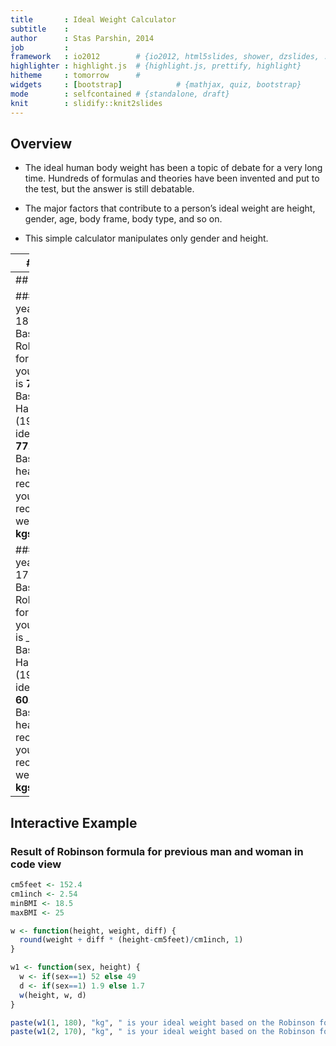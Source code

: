 ```yaml
---
title       : Ideal Weight Calculator
subtitle    : 
author      : Stas Parshin, 2014
job         : 
framework   : io2012        # {io2012, html5slides, shower, dzslides, ...}
highlighter : highlight.js  # {highlight.js, prettify, highlight}
hitheme     : tomorrow      # 
widgets     : [bootstrap]            # {mathjax, quiz, bootstrap}
mode        : selfcontained # {standalone, draft}
knit        : slidify::knit2slides
---
```


## Overview

* The ideal human body weight has been a topic of debate for a very long time. Hundreds of formulas and theories have been invented and put to the test, but the answer is still debatable. 

* The major factors that contribute to a person's ideal weight are height, gender, age, body frame, body type, and so on.

* This simple calculator manipulates only gender and height.

---
## Formulas

### Here is a list of the "ideal weight" formulas used in this app:

* __J. D. Robinson Formula (1983)__  
52 kg + 1.9 kg per inch over 5 feet       (man)  
49 kg + 1.7 kg per inch over 5 feet       (woman)

* __G. J. Hamwi Formula (1964)__  
48.0 kg + 2.7 kg per inch over 5 feet       (man)  
45.5 kg + 2.2 kg per inch over 5 feet       (woman)

* __The World Health Organization (WHO) Recommended Healthy BMI Range__  
18.5 - 25 for both man and woman

---
## Examples

### If you're 30-year-old man, 180cm tall  
* Based on the Robinson formula (1983), your ideal weight is __72.6 kgs__
* Based on the Hamwi formula (1964), your ideal weight is __77.3 kgs__
* Based on the healthy BMI recommendation, your recommended weight is __59.9 kgs - 81.0 kgs__

### If you're 30-year-old woman, 170cm tall
* Based on the Robinson formula (1983), your ideal weight is __60.8 kg__s
* Based on the Hamwi formula (1964), your ideal weight is __60.7 kgs__
* Based on the healthy BMI recommendation, your recommended weight is __53.5 kgs - 72.3 kgs__

---
## Interactive Example

### Result of Robinson formula for previous man and woman in code view

```r
cm5feet <- 152.4
cm1inch <- 2.54
minBMI <- 18.5
maxBMI <- 25
```

```r
w <- function(height, weight, diff) {
  round(weight + diff * (height-cm5feet)/cm1inch, 1)
}

w1 <- function(sex, height) {
  w <- if(sex==1) 52 else 49
  d <- if(sex==1) 1.9 else 1.7
  w(height, w, d)
}
```

```r
paste(w1(1, 180), "kg", " is your ideal weight based on the Robinson formula (1983)")
paste(w1(2, 170), "kg", " is your ideal weight based on the Robinson formula (1983)")
```
